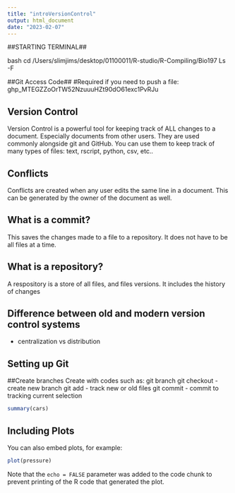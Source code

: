 ```yaml
---
title: "introVersionControl"
output: html_document
date: "2023-02-07"
---
```


##STARTING TERMINAL##

bash
cd /Users/slimjims/desktop/01100011/R-studio/R-Compiling/Bio197
Ls -F

##Git Access Code##
#Required if you need to push a file: 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

## Version Control ##

Version Control is a powerful tool for keeping track of ALL changes to a document. Especially documents from other users. They are used commonly alongside git and GitHub.
You can use them to keep track of many types of files: text, rscript, python, csv, etc..


## Conflicts ##

Conflicts are created when any user edits the same line in a document. This can be generated by the owner of the document as well.


## What is a commit? ##

This saves the changes made to a file to a repository. It does not have to be all files at a time.

## What is a repository? ##

A respository is a store of all files, and files versions. It includes the history of changes 

## Difference between old and modern version control systems ##

- centralization vs distribution

## Setting up Git

##Create branches
Create with codes such as:
  git branch
  git checkout -    create new branch
  git add      -    track new or old files
  git commit   -    commit to tracking current selection
  
  
  
```r
summary(cars)
```

## Including Plots

You can also embed plots, for example:

```r
plot(pressure)
```

Note that the `echo = FALSE` parameter was added to the code chunk to prevent printing of the R code that generated the plot.
